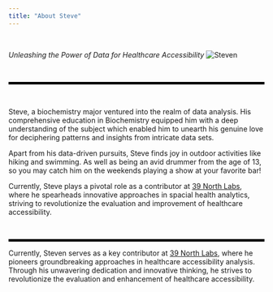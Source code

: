 ```yaml
---
title: "About Steve"
---
```


&nbsp;

*Unleashing the Power of Data for Healthcare Accessibility*
![Steven](images/Wide%20hiking%20photo.png)

&nbsp;

::: {style="background-color: black; height: 5px;"}
:::

&nbsp;

Steve, a biochemistry major  ventured into the realm of data analysis. His comprehensive education in Biochemistry equipped him with a deep understanding of the subject which enabled him to unearth his genuine love for deciphering patterns and insights from intricate data sets.

Apart from his data-driven pursuits, Steve finds joy in outdoor activities like hiking and swimming. As well as being an avid drummer from the age of 13, so you may catch him on the weekends playing a show at your favorite bar!

Currently, Steve plays a pivotal role as a contributor at [39 North Labs](https://39n.io/posts/spatial-analysis-nj-healthcare-accessibility/), where he spearheads innovative approaches in spacial health analytics, striving to revolutionize the evaluation and improvement of healthcare accessibility.

&nbsp;

::: {style="background-color: black; height: 5px;"}
:::

Currently, Steven serves as a key contributor at [39 North Labs](https://39n.io/steven-frato.html), where he pioneers groundbreaking approaches in healthcare accessibility analysis. Through his unwavering dedication and innovative thinking, he strives to revolutionize the evaluation and enhancement of healthcare accessibility. 

